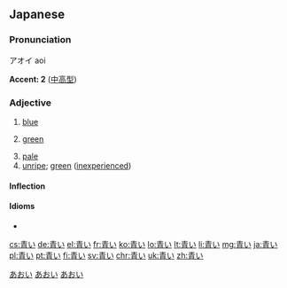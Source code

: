 ==Japanese==
{{ja-kanjitab|青}}

===Pronunciation===
アオイ aoi

'''Accent: 2''' ([[中高型]])

===Adjective===
{{ja-adj|infl=い|あおい}}

# [[blue]]
# {{context|of vegetation or traffic lights|lang=ja}} [[green]]
# [[pale]]
# [[unripe]]; [[green]] ([[inexperienced]])
#: {{ja-usex|おまえはまだ'''青い'''。|おまえ は まだ '''あおい'''。|You're still '''green'''.}}

====Inflection====
{{ja-i|あお}}

====Idioms====
* {{ja-r|隣の芝生は青く見える|となり の しばふ は あおく みえる|gloss=the grass is always greener on the other side}}

[[Category:ja:Colors|あおい]]
[[Category:1000 Japanese basic words|あおい]]
[[Category:ja:JLPT-5|あおい]]

[[cs:青い]]
[[de:青い]]
[[el:青い]]
[[fr:青い]]
[[ko:青い]]
[[lo:青い]]
[[lt:青い]]
[[li:青い]]
[[mg:青い]]
[[ja:青い]]
[[pl:青い]]
[[pt:青い]]
[[fi:青い]]
[[sv:青い]]
[[chr:青い]]
[[uk:青い]]
[[zh:青い]]